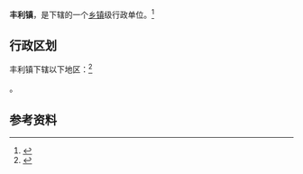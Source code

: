 {{中国乡级行政区|32/06/23/108/000}}

'''丰利镇'''，是{{PRC admin/fullname|32/06/23/108/000|3}}下辖的一个[[乡镇|乡镇]]级行政单位。<ref>{{PRC admin/ref sgc|{{PRC admin/parent|32/06/23/108/000}}}}</ref>

== 行政区划 ==

丰利镇下辖以下地区：<ref>{{PRC admin/ref sgc|32/06/23/108/000}}</ref>

{{PRC admin/children|32/06/23/108/000}}。

== 参考资料 ==

{{reflist}}

{{行政区划小作品}}
{{PRC admin/navcat|32/06/23/108/000}}